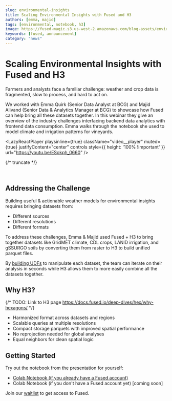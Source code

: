 ```yaml
---
slug: environmental-insights
title: Scaling Environmental Insights with Fused and H3
authors: [emma, majid]
tags: [environmental, notebook, h3]
image: https://fused-magic.s3.us-west-2.amazonaws.com/blog-assets/environmental_insights.png
keywords: [fused, announcement]
category: "news"
---
```


# Scaling Environmental Insights with Fused and H3

Farmers and analysts face a familiar challenge: weather and crop data is fragmented, slow to process, and hard to act on.

We worked with Emma Quirk (Senior Data Analyst at BCG) and Majid Alivand (Senior Data & Analytics Manager at BCG) to showcase how Fused can help bring all these datasets together. In this webinar they give an overview of the industry challenges interfacing backend data analytics with frontend data consumption. Emma walks through the notebook she used to model climate and irrigation patterns for vineyards.



<LazyReactPlayer
    playsinline={true}
    className="video__player"
    muted={true}
    justifyContent="center"
    controls
    style={{ height: '100% !important' }}
    url="https://youtu.be/ESokph_0660"
/>

{/* truncate */}


<br />

## Addressing the Challenge

Building useful & actionable weather models for environmental insights requires bringing datasets from:
- Different sources
- Different resolutions
- Different formats

To address these challenges, Emma & Majid used Fused + H3 to bring together datasets like GridMET climate, CDL crops, LANID irrigation, and gSSURGO soils by converting them from raster to H3 to build unified parquet files.

By [building UDFs](https://docs.fused.io/core-concepts/write/) to manipulate each dataset, the team can iterate on their analysis in seconds while H3 allows them to more easily combine all the datasets together.

## Why H3?

{/* TODO: Link to H3 page https://docs.fused.io/deep-dives/hex/why-hexagons/ */}

- Harmonized format across datasets and regions
- Scalable queries at multiple resolutions
- Compact storage parquets with improved spatial performance
- No reprojection needed for global analyses
- Equal neighbors for clean spatial logic

## Getting Started

Try out the notebook from the presentation for yourself:
- [Colab Notebook (if you already have a Fused account)](https://colab.research.google.com/drive/188o5hVs59Y_eYkskKJxuZ1oyFH3NnnB_?usp=sharing)
- Colab Notebook (if you don't have a Fused account yet) [coming soon]


Join our [waitlist](https://forms.gle/h6W8PGJiUCnCT6ja8) to get access to Fused.
